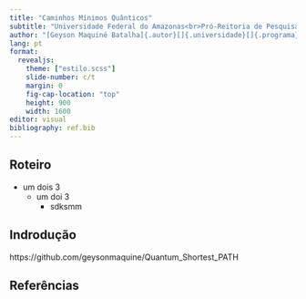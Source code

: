 ```yaml
---
title: "Caminhos Mínimos Quânticos"
subtitle: "Universidade Federal do Amazonas<br>Pró-Reitoria de Pesquisa e Pós-Graduação<br>Programa de Pós-Graduação em Informática"
author: "[Geyson Maquiné Batalha]{.autor}[]{.universidade}[]{.programa}"
lang: pt
format:
  revealjs:
    theme: ["estilo.scss"]
    slide-number: c/t
    margin: 0
    fig-cap-location: "top"
    height: 900
    width: 1600
editor: visual
bibliography: ref.bib
---
```


## Roteiro

- um dois 3
  + um doi 3
    + sdksmm 


## Indrodução
https://github.com/geysonmaquine/Quantum_Shortest_PATH

## Referências

::: {#refs}
:::

